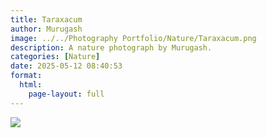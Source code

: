 ```yaml
---
title: Taraxacum
author: Murugash
image: ../../Photography Portfolio/Nature/Taraxacum.png
description: A nature photograph by Murugash.
categories: [Nature]
date: 2025-05-12 08:40:53
format:
  html:
    page-layout: full
---
```


![](../../Photography Portfolio/Nature/Taraxacum.png)
